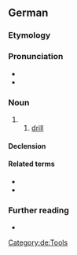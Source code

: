 ==German==
{{slim-wikipedia|lang=de}}

===Etymology===
{{suffix|bohren|er|gloss1=to bore, drill|lang=de}}

===Pronunciation===
* {{IPA|/ˈboːʁɐ/|lang=de}}
* {{audio|De-Bohrer.ogg|Audio|lang=de}}

===Noun===
{{de-noun|m||Bohrer|f=Bohrerin}}

# {{agent noun of|bohren|lang=de}}
## [[drill]] {{gloss|tool}}

====Declension====
{{de-decl-noun-m|s}}

====Related terms====
* {{l|de|bohren}}
* {{l|de|Bohrmaschine}}

===Further reading===
* {{R:Duden}}

[[Category:de:Tools]]